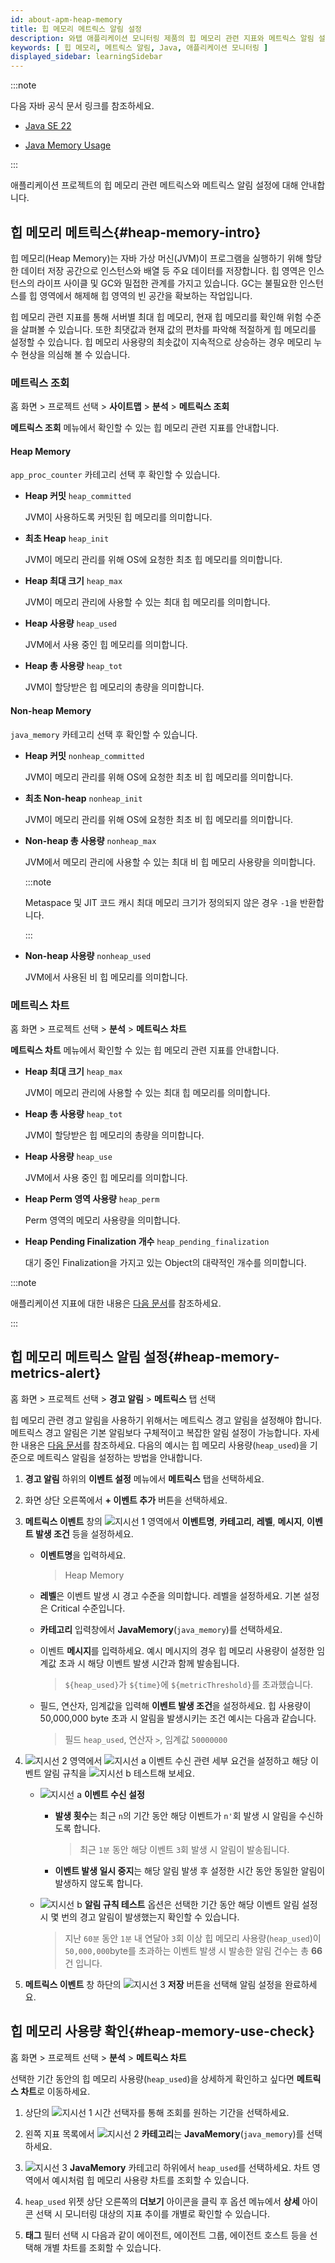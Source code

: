 ```yaml
---
id: about-apm-heap-memory
title: 힙 메모리 메트릭스 알림 설정
description: 와탭 애플리케이션 모니터링 제품의 힙 메모리 관련 지표와 메트릭스 알림 설정에 대해 안내합니다.
keywords: [ 힙 메모리, 메트릭스 알림, Java, 애플리케이션 모니터링 ]
displayed_sidebar: learningSidebar
---
```


:::note 

다음 자바 공식 문서 링크를 참조하세요. 

* [Java SE 22](https://docs.oracle.com/en/java/javase/22/)

* [Java Memory Usage](https://docs.oracle.com/javase/8/docs/api/java/lang/management/MemoryUsage.html)

:::

애플리케이션 프로젝트의 힙 메모리 관련 메트릭스와 메트릭스 알림 설정에 대해 안내합니다.

## 힙 메모리 메트릭스{#heap-memory-intro}

힙 메모리(Heap Memory)는 자바 가상 머신(JVM)이 프로그램을 실행하기 위해 할당한 데이터 저장 공간으로 인스턴스와 배열 등 주요 데이터를 저장합니다. 힙 영역은 인스턴스의 라이프 사이클 및 GC와 밀접한 관계를 가지고 있습니다. GC는 불필요한 인스턴스를 힙 영역에서 해제해 힙 영역의 빈 공간을 확보하는 작업입니다. 

<ImgLang img='best-p/about-heap-memory.png' desc='힙 메모리 위젯' />

힙 메모리 관련 지표를 통해 서버별 최대 힙 메모리, 현재 힙 메모리를 확인해 위험 수준을 살펴볼 수 있습니다. 또한 최댓값과 현재 값의 편차를 파악해 적절하게 힙 메모리를 설정할 수 있습니다. 힙 메모리 사용량의 최솟값이 지속적으로 상승하는 경우 메모리 누수 현상을 의심해 볼 수 있습니다.

### 메트릭스 조회

홈 화면 > 프로젝트 선택 > **사이트맵** > **분석** > **메트릭스 조회**

**메트릭스 조회** 메뉴에서 확인할 수 있는 힙 메모리 관련 지표를 안내합니다. 

#### Heap Memory

`app_proc_counter` 카테고리 선택 후 확인할 수 있습니다.

* **Heap 커밋** `heap_committed`

  JVM이 사용하도록 커밋된 힙 메모리를 의미합니다.

* **최초 Heap** `heap_init`

  JVM이 메모리 관리를 위해 OS에 요청한 최초 힙 메모리를 의미합니다.

* **Heap 최대 크기** `heap_max`

  JVM이 메모리 관리에 사용할 수 있는 최대 힙 메모리를 의미합니다.

* **Heap 사용량** `heap_used`

  JVM에서 사용 중인 힙 메모리를 의미합니다.

* **Heap 총 사용량** `heap_tot`

  JVM이 할당받은 힙 메모리의 총량을 의미합니다.


#### Non-heap Memory

`java_memory` 카테고리 선택 후 확인할 수 있습니다.

* **Heap 커밋** `nonheap_committed`

  JVM이 메모리 관리를 위해 OS에 요청한 최초 비 힙 메모리를 의미합니다.

* **최초 Non-heap** `nonheap_init`

  JVM이 메모리 관리를 위해 OS에 요청한 최초 비 힙 메모리를 의미합니다.

* **Non-heap 총 사용량** `nonheap_max`

  JVM에서 메모리 관리에 사용할 수 있는 최대 비 힙 메모리 사용량을 의미합니다. 

  :::note 

  Metaspace 및 JIT 코드 캐시 최대 메모리 크기가 정의되지 않은 경우 `-1`을 반환합니다. 

  :::

* **Non-heap 사용량** `nonheap_used`

  JVM에서 사용된 비 힙 메모리를 의미합니다.

### 메트릭스 차트

홈 화면 > 프로젝트 선택 > **분석** > **메트릭스 차트**

**메트릭스 차트** 메뉴에서 확인할 수 있는 힙 메모리 관련 지표를 안내합니다.

* **Heap 최대 크기** `heap_max`

  JVM이 메모리 관리에 사용할 수 있는 최대 힙 메모리를 의미합니다. 

* **Heap 총 사용량** `heap_tot`

  JVM이 할당받은 힙 메모리의 총량을 의미합니다.

* **Heap 사용량** `heap_use`

  JVM에서 사용 중인 힙 메모리를 의미합니다. 

* **Heap Perm 영역 사용량** `heap_perm`

  Perm 영역의 메모리 사용량을 의미합니다.

* **Heap Pending Finalization 개수** `heap_pending_finalization`

  대기 중인 Finalization을 가지고 있는 Object의 대략적인 개수를 의미합니다.

:::note

애플리케이션 지표에 대한 내용은 [다음 문서](../java/metrics-app)를 참조하세요.

:::

## 힙 메모리 메트릭스 알림 설정{#heap-memory-metrics-alert}

홈 화면 > 프로젝트 선택 > **경고 알림** > **메트릭스** 탭 선택

힙 메모리 관련 경고 알림을 사용하기 위해서는 메트릭스 경고 알림을 설정해야 합니다. 메트릭스 경고 알림은 기본 알림보다 구체적이고 복잡한 알림 설정이 가능합니다. 자세한 내용은 [다음 문서](../java/metric-warning-notice)를 참조하세요. 다음의 예시는 힙 메모리 사용량(`heap_used`)을 기준으로 메트릭스 알림을 설정하는 방법을 안내합니다.

<ImgLang img='best-p/about-heap-memory-metrics-event-01.png' desc='힙 메모리 메트릭스 이벤트 설정1' />

1. **경고 알림** 하위의 **이벤트 설정** 메뉴에서 **메트릭스** 탭을 선택하세요.

1. 화면 상단 오른쪽에서 **+ 이벤트 추가** 버튼을 선택하세요.

1. **메트릭스 이벤트** 창의 ![지시선 1](/img/number-01.png) 영역에서 **이벤트명**, **카테고리**, **레벨**, **메시지**, **이벤트 발생 조건** 등을 설정하세요.

    * **이벤트명**을 입력하세요. 

      > Heap Memory

    * **레벨**은 이벤트 발생 시 경고 수준을 의미합니다. 레벨을 설정하세요. 기본 설정은 <span class='vslow'>Critical</span> 수준입니다.

    * **카테고리** 입력창에서 **JavaMemory**(`java_memory`)를 선택하세요.

    * 이벤트 **메시지**를 입력하세요. 예시 메시지의 경우 힙 메모리 사용량이 설정한 임계값 초과 시 해당 이벤트 발생 시간과 함께 발송됩니다.

      > `${heap_used}`가 `${time}`에 `${metricThreshold}`를 초과했습니다.

    * 필드, 연산자, 임계값을 입력해 **이벤트 발생 조건**을 설정하세요. 힙 사용량이 50,000,000 byte 초과 시 알림을 발생시키는 조건 예시는 다음과 같습니다.

      > 필드 `heap_used`, 연산자 `>`, 임계값 `50000000`
      
1. ![지시선 2](/img/number-02.png) 영역에서 ![지시선 a](/img/char-a.svg) 이벤트 수신 관련 세부 요건을 설정하고 해당 이벤트 알림 규칙을 ![지시선 b](/img/char-b.svg) 테스트해 보세요.

    <ImgLang img='best-p/about-heap-memory-metrics-event-02.png' desc='힙 메모리 메트릭스 이벤트 설정2' />

    * ![지시선 a](/img/char-a.svg) **이벤트 수신 설정**
    
      * **발생 횟수**는 최근 `n`의 기간 동안 해당 이벤트가 `n'`회 발생 시 알림을 수신하도록 합니다.

        > 최근 `1분` 동안 해당 이벤트 `3`회 발생 시 알림이 발송됩니다.

      * **이벤트 발생 일시 중지**는 해당 알림 발생 후 설정한 시간 동안 동일한 알림이 발생하지 않도록 합니다. 

    * ![지시선 b](/img/char-b.svg) **알림 규칙 테스트** 옵션은 선택한 기간 동안 해당 이벤트 알림 설정 시 몇 번의 경고 알림이 발생했는지 확인할 수 있습니다. 

      > 지난 `60분` 동안 `1분` 내 연달아 `3`회 이상 힙 메모리 사용량(`heap_used`)이 `50,000,000`byte를 초과하는 이벤트 발생 시 발송한 알림 건수는 총 **66**건 입니다.
      
1. **메트릭스 이벤트** 창 하단의 ![지시선 3](/img/number-03.png) **저장** 버튼을 선택해 알림 설정을 완료하세요.

## 힙 메모리 사용량 확인{#heap-memory-use-check}

홈 화면 > 프로젝트 선택 > **분석** > **메트릭스 차트**

선택한 기간 동안의 힙 메모리 사용량(`heap_used`)을 상세하게 확인하고 싶다면 **메트릭스 차트**로 이동하세요.

<ImgLang img='best-p/about-heap-memory-metrics-chart-01.png' desc='메트릭스 차트' />

1. 상단의 ![지시선 1](/img/number-01.png) 시간 선택자를 통해 조회를 원하는 기간을 선택하세요.

1. 왼쪽 지표 목록에서 ![지시선 2](/img/number-02.png) **카테고리**는 **JavaMemory**(`java_memory`)를 선택하세요.

1. ![지시선 3](/img/number-03.png) **JavaMemory** 카테고리 하위에서 `heap_used`를 선택하세요. 차트 영역에서 예시처럼 힙 메모리 사용량 차트를 조회할 수 있습니다.

1. `heap_used` 위젯 상단 오른쪽의 **더보기** 아이콘을 클릭 후 옵션 메뉴에서 **상세** 아이콘 선택 시 모니터링 대상의 지표 추이를 개별로 확인할 수 있습니다.

    <ImgLang img='best-p/about-heap-memory-metrics-chart-02.png' desc='메트릭스 차트 상세1 sc' />

1. **태그** 필터 선택 시 다음과 같이 에이전트, 에이전트 그룹, 에이전트 호스트 등을 선택해 개별 차트를 조회할 수 있습니다.

    <ImgLang img='best-p/about-heap-memory-metrics-chart-03.png' desc='메트릭스 차트 상세2 sc' />
